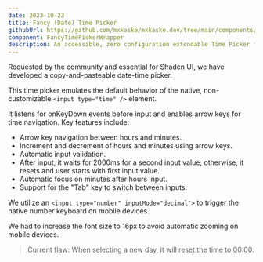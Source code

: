 ```yaml
---
date: 2023-10-23
title: Fancy (Date) Time Picker
githubUrl: https://github.com/mxkaske/mxkaske.dev/tree/main/components/craft/fancy-time-picker/fancy-time-picker.tsx
component: FancyTimePickerWrapper
description: An accessible, zero configuration extendable Time Picker for your shadcn/ui projects.
---
```


<CraftWrapper>
  <div className="grid gap-4">
    <FancyDateTimePicker />
  </div>
</CraftWrapper>

Requested by the community and essential for Shadcn UI, we have developed a copy-and-pasteable date-time picker.

This time picker emulates the default behavior of the native, non-customizable `<input type="time" />` element.

It listens for onKeyDown events before input and enables arrow keys for time navigation. Key features include:

- Arrow key navigation between hours and minutes.
- Increment and decrement of hours and minutes using arrow keys.
- Automatic input validation.
- After input, it waits for 2000ms for a second input value; otherwise, it resets and user starts with first input value.
- Automatic focus on minutes after hours input.
- Support for the "Tab" key to switch between inputs.

We utilize an `<input type="number" inputMode="decimal">` to trigger the native number keyboard on mobile devices.

We had to increase the font size to 16px to avoid automatic zooming on mobile devices.

> Current flaw: When selecting a new day, it will reset the time to 00:00.
